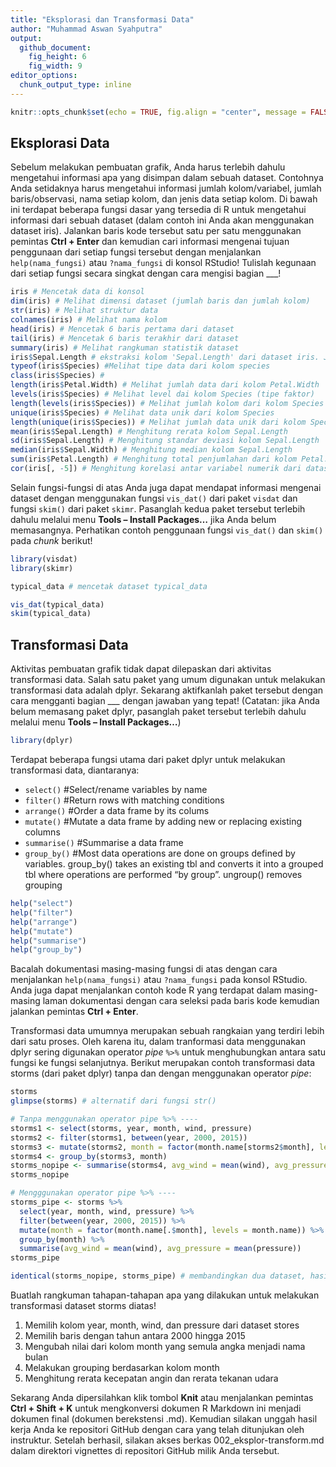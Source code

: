 ```yaml
---
title: "Eksplorasi dan Transformasi Data"
author: "Muhammad Aswan Syahputra"
output: 
  github_document:
    fig_height: 6
    fig_width: 9
editor_options: 
  chunk_output_type: inline
---
```


```r
knitr::opts_chunk$set(echo = TRUE, fig.align = "center", message = FALSE, warning = FALSE)
```

## Eksplorasi Data

Sebelum melakukan pembuatan grafik, Anda harus terlebih dahulu mengetahui informasi apa yang disimpan dalam sebuah dataset. Contohnya Anda setidaknya harus mengetahui informasi jumlah kolom/variabel, jumlah baris/observasi, nama setiap kolom, dan jenis data setiap kolom. Di bawah ini terdapat beberapa fungsi dasar yang tersedia di R untuk mengetahui informasi dari sebuah dataset (dalam contoh ini Anda akan menggunakan dataset iris). Jalankan baris kode tersebut satu per satu menggunakan pemintas **Ctrl + Enter** dan kemudian cari informasi mengenai tujuan penggunaan dari setiap fungsi tersebut dengan menjalankan `help(nama_fungsi)` atau `?nama_fungsi` di konsol RStudio! Tulislah kegunaan dari setiap fungsi secara singkat dengan cara mengisi bagian ___!

```r
iris # Mencetak data di konsol
dim(iris) # Melihat dimensi dataset (jumlah baris dan jumlah kolom)
str(iris) # Melihat struktur data
colnames(iris) # Melihat nama kolom
head(iris) # Mencetak 6 baris pertama dari dataset
tail(iris) # Mencetak 6 baris terakhir dari dataset
summary(iris) # Melihat rangkuman statistik dataset
iris$Sepal.Length # ekstraksi kolom 'Sepal.Length' dari dataset iris. Jalankan help(`[`) untuk membaca dokumentasi
typeof(iris$Species) #Melihat tipe data dari kolom species
class(iris$Species) # 
length(iris$Petal.Width) # Melihat jumlah data dari kolom Petal.Width
levels(iris$Species) # Melihat level dai kolom Species (tipe faktor)
length(levels(iris$Species)) # Melihat jumlah kolom dari kolom Species
unique(iris$Species) # Melihat data unik dari kolom Species
length(unique(iris$Species)) # Melihat jumlah data unik dari kolom Species
mean(iris$Sepal.Length) # Menghitung rerata kolom Sepal.Length
sd(iris$Sepal.Length) # Menghitung standar deviasi kolom Sepal.Length
median(iris$Sepal.Width) # Menghitung median kolom Sepal.Length
sum(iris$Petal.Length) # Menghitung total penjumlahan dari kolom Petal.Length
cor(iris[, -5]) # Menghitung korelasi antar variabel numerik dari dataset iris
```

Selain fungsi-fungsi di atas Anda juga dapat mendapat informasi mengenai dataset dengan menggunakan fungsi `vis_dat()` dari paket `visdat` dan fungsi `skim()` dari paket `skimr`. Pasanglah kedua paket tersebut terlebih dahulu melalui menu **Tools -- Install Packages...** jika Anda belum memasangnya. Perhatikan contoh penggunaan fungsi `vis_dat()` dan `skim()` pada *chunk* berikut!

```r
library(visdat)
library(skimr)

typical_data # mencetak dataset typical_data

vis_dat(typical_data)
skim(typical_data)
```

## Transformasi Data

Aktivitas pembuatan grafik tidak dapat dilepaskan dari aktivitas transformasi data. Salah satu paket yang umum digunakan untuk melakukan transformasi data adalah dplyr. Sekarang aktifkanlah paket tersebut dengan cara mengganti bagian ___ dengan jawaban yang tepat! (Catatan: jika Anda belum memasang paket dplyr, pasanglah paket tersebut terlebih dahulu melalui menu **Tools -- Install Packages...**)

```r
library(dplyr)
```

Terdapat beberapa fungsi utama dari paket dplyr untuk melakukan transformasi data, diantaranya:

* `select()` #Select/rename variables by name
* `filter()` #Return rows with matching conditions
* `arrange()` #Order a data frame by its colums
* `mutate()` #Mutate a data frame by adding new or replacing existing columns
* `summarise()` #Summarise a data frame
* `group_by()` #Most data operations are done on groups defined by variables. group_by() takes an existing tbl and converts it into a grouped tbl where operations are performed "by group". ungroup() removes grouping

```r
help("select")
help("filter")
help("arrange")
help("mutate")
help("summarise")
help("group_by")
```

Bacalah dokumentasi masing-masing fungsi di atas dengan cara menjalankan `help(nama_fungsi)` atau `?nama_fungsi` pada konsol RStudio. Anda juga dapat menjalankan contoh kode R yang terdapat dalam masing-masing laman dokumentasi dengan cara seleksi pada baris kode kemudian jalankan pemintas **Ctrl + Enter**.

Transformasi data umumnya merupakan sebuah rangkaian yang terdiri lebih dari satu proses. Oleh karena itu, dalam tranformasi data menggunakan dplyr sering digunakan operator *pipe* `%>%` untuk menghubungkan antara satu fungsi ke fungsi selanjutnya. Berikut merupakan contoh transformasi data storms (dari paket dplyr) tanpa dan dengan menggunakan operator *pipe*:

```r
storms
glimpse(storms) # alternatif dari fungsi str()

# Tanpa menggunakan operator pipe %>% ----
storms1 <- select(storms, year, month, wind, pressure)
storms2 <- filter(storms1, between(year, 2000, 2015))
storms3 <- mutate(storms2, month = factor(month.name[storms2$month], levels = month.name))
storms4 <- group_by(storms3, month)
storms_nopipe <- summarise(storms4, avg_wind = mean(wind), avg_pressure = mean(pressure))
storms_nopipe

# Mengggunakan operator pipe %>% ----
storms_pipe <- storms %>% 
  select(year, month, wind, pressure) %>% 
  filter(between(year, 2000, 2015)) %>% 
  mutate(month = factor(month.name[.$month], levels = month.name)) %>% 
  group_by(month) %>% 
  summarise(avg_wind = mean(wind), avg_pressure = mean(pressure))
storms_pipe

identical(storms_nopipe, storms_pipe) # membandingkan dua dataset, hasilnya TRUE apabila kedua dataset persis sama
```

Buatlah rangkuman tahapan-tahapan apa yang dilakukan untuk melakukan transformasi dataset storms diatas!

1. Memilih kolom year, month, wind, dan pressure dari dataset stores
2. Memilih baris dengan tahun antara 2000 hingga 2015
3. Mengubah nilai dari kolom month yang semula angka menjadi nama bulan
4. Melakukan grouping berdasarkan kolom month
5. Menghitung rerata kecepatan angin dan rerata tekanan udara

Sekarang Anda dipersilahkan klik tombol **Knit** atau menjalankan pemintas **Ctrl + Shift + K** untuk mengkonversi dokumen R Markdown ini menjadi dokumen final (dokumen berekstensi .md). Kemudian silakan unggah hasil kerja Anda ke repositori GitHub dengan cara yang telah ditunjukan oleh instruktur. Setelah berhasil, silakan akses berkas 002_eksplor-transform.md dalam direktori vignettes di repositori GitHub milik Anda tersebut.
